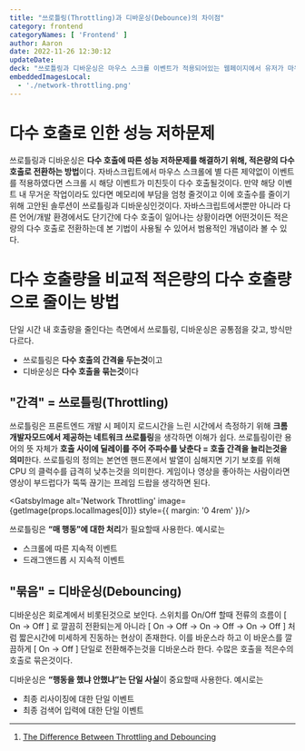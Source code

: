 ```yaml
---
title: "쓰로틀링(Throttling)과 디바운싱(Debounce)의 차이점"
category: frontend
categoryNames: [ 'Frontend' ]
author: Aaron
date: 2022-11-26 12:30:12
updateDate: 
deck: "쓰로틀링과 디바운싱은 마우스 스크롤 이벤트가 적용되어있는 웹페이지에서 유저가 마우스 스크롤을 하니 수백수천번의 호출이 일어나 브라우저가 메모리 외상을 입는 등의 상황에 대한 해결책이다. 다수 호출로 인한 성능저하를 방지하기 위해서는 호출 수를 줄이면 된다. 호출 수를 줄이는 방법 중 호출간 간격을 두는것이 쓰로틀링(Throttling)이고 다수 호출을 적은수의 호출로 그룹핑하는걸 디바운싱(Debouncing)이라한다."
embeddedImagesLocal:
  - './network-throttling.png'
---
```



# 다수 호출로 인한 성능 저하문제

쓰로틀링과 디바운싱은 **다수 호출에 따른 성능 저하문제를 해결하기 위해, 적은량의 다수 호출로 전환하는 방법**이다. 자바스크립트에서 마우스 스크롤에 별 다른 제약없이 이벤트를 적용하였다면 스크롤 시 해당 이벤트가 미친듯이 다수 호출될것이다. 만약 해당 이벤트 내 무거운 작업이라도 있다면 메모리에 부담을 엄청 줄것이고 이에 호출수를 줄이기 위해 고안된 솔루션이 쓰로틀링과 디바운싱인것이다. 자바스크립트에서뿐만 아니라 다른 언어/개발 환경에서도 단기간에 다수 호출이 일어나는 상황이라면 어떤것이든 적은 량의 다수 호출로 전환하는데 본 기법이 사용될 수 있어서 범용적인 개념이라 볼 수 있다.

# 다수 호출량을 비교적 적은량의 다수 호출량으로 줄이는 방법

단일 시간 내 호출량을 줄인다는 측면에서 쓰로틀링, 디바운싱은 공통점을 갖고, 방식만 다르다.

- 쓰로틀링은 **다수 호출의 간격을 두는것**이고
- 디바운싱은 **다수 호출을 묶는것**이다

## "간격" = 쓰로틀링(Throttling)

쓰로틀링은 프론트엔드 개발 시 페이지 로드시간을 느린 시간에서 측정하기 위해 **크롬 개발자모드에서 제공하는 네트워크 쓰로틀링**을 생각하면 이해가 쉽다. 쓰로틀링이란 용어의 뜻 자체가 **호출 사이에 딜레이를 주어 주파수를 낮춘다 = 호출 간격을 늘리는것을 의미**한다. 쓰로틀링의 정의는 본연엔 핸드폰에서 발열이 심해지면 기기 보호를 위해 CPU 의 클럭수를 급격히 낮추는것을 의미한다. 게임이나 영상을 좋아하는 사람이라면 영상이 부드럽다가 뚝뚝 끊기는 프레임 드랍을 생각하면 된다.

<GatsbyImage
    alt='Network Throttling'
    image={getImage(props.localImages[0])}
    style={{ margin: '0 4rem' }}/>

쓰로틀링은 **“매 행동”에 대한 처리**가 필요할때 사용한다. 예시로는
- 스크롤에 따른 지속적 이벤트
- 드래그앤드롭 시 지속적 이벤트

## "묶음" = 디바운싱(Debouncing)

디바운싱은 회로계에서 비롯된것으로 보인다. 스위치를 On/Off 할때 전류의 흐름이 [ On → Off ] 로 깔끔히 전환되는게 아니라 [ On → Off → On → Off → On → Off ] 처럼 짧은시간에 미세하게 진동하는 현상이 존재한다. 이를 바운스라 하고 이 바운스를 깔끔하게 [ On → Off ] 단일로 전환해주는것을 디바운스라 한다. 수많은 호출을 적은수의 호출로 묶은것이다.

디바운싱은 **“행동을 했냐 안했냐”는 단일 사실**이 중요할때 사용한다. 예시로는
- 최종 리사이징에 대한 단일 이벤트
- 최종 검색어 입력에 대한 단일 이벤트

---

1. [The Difference Between Throttling and Debouncing](https://css-tricks.com/the-difference-between-throttling-and-debouncing/)
